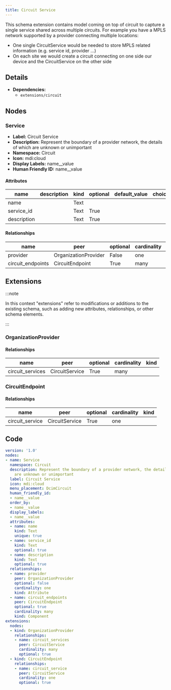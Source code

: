 ```yaml
---
title: Circuit Service
---
```


This schema extension contains model coming on top of circuit to capture a single service shared across multiple circuits.
For example you have a MPLS network supported by a provider connecting multiple locations:

- One single CircuitService would be needed to store MPLS related information (e.g. service id, provider ...)
- On each site we would create a circuit connecting on one side our device and the CircuitService on the other side


## Details

- **Dependencies:**
  - `extensions/circuit`

## Nodes

### Service

- **Label:** Circuit Service
- **Description:** Represent the boundary of a provider network, the details of which are unknown or unimportant
- **Namespace:** Circuit
- **Icon:** mdi:cloud
- **Display Labels:** name__value
- **Human Friendly ID:** name__value

#### Attributes

| name | description | kind | optional | default_value | choices |
| ---- | ----------- | ---- | -------- | ------------- | ------- |
| name |  | Text |  |  |  |
| service_id |  | Text | True |  |  |
| description |  | Text | True |  |  |

#### Relationships

| name | peer | optional | cardinality | kind |
| ---- | ---- | -------- | ----------- | ---- |
| provider | OrganizationProvider | False | one | Attribute |
| circuit_endpoints | CircuitEndpoint | True | many | Component |

## Extensions

:::note

In this context "extensions" refer to modifications or additions to the existing schema, such as adding new attributes, relationships, or other schema elements.

:::

### OrganizationProvider

#### Relationships

| name | peer | optional | cardinality | kind |
| ---- | ---- | -------- | ----------- | ---- |
| circuit_services | CircuitService | True | many |  |

### CircuitEndpoint

#### Relationships

| name | peer | optional | cardinality | kind |
| ---- | ---- | -------- | ----------- | ---- |
| circuit_service | CircuitService | True | one |  |


## Code

```yaml
version: '1.0'
nodes:
- name: Service
  namespace: Circuit
  description: Represent the boundary of a provider network, the details of which
    are unknown or unimportant
  label: Circuit Service
  icon: mdi:cloud
  menu_placement: DcimCircuit
  human_friendly_id:
  - name__value
  order_by:
  - name__value
  display_labels:
  - name__value
  attributes:
  - name: name
    kind: Text
    unique: true
  - name: service_id
    kind: Text
    optional: true
  - name: description
    kind: Text
    optional: true
  relationships:
  - name: provider
    peer: OrganizationProvider
    optional: false
    cardinality: one
    kind: Attribute
  - name: circuit_endpoints
    peer: CircuitEndpoint
    optional: true
    cardinality: many
    kind: Component
extensions:
  nodes:
  - kind: OrganizationProvider
    relationships:
    - name: circuit_services
      peer: CircuitService
      cardinality: many
      optional: true
  - kind: CircuitEndpoint
    relationships:
    - name: circuit_service
      peer: CircuitService
      cardinality: one
      optional: true

```